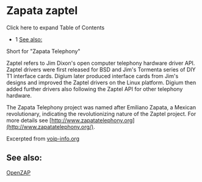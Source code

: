 
# Zapata zaptel 

 

Click here to expand Table of Contents

* 1 [See also:](#see-also-)

Short for "Zapata Telephony"

Zaptel refers to Jim Dixon's open computer telephony hardware driver API. Zaptel drivers were first released for BSD and Jim's Tormenta series of DIY T1 interface cards. Digium later produced interface cards from Jim's designs and improved the Zaptel drivers on the Linux platform. Digium then added further drivers also following the Zaptel API for other telephony hardware.

The Zapata Telephony project was named after Emiliano Zapata, a Mexican revolutionary, indicating the revolutionizing nature of the Zaptel project. For more details see [http://www.zapatatelephony.org](http://www.zapatatelephony.org/).

Excerpted from [voip-info.org](http://www.voip-info.org/wiki/view/Zaptel)

## See also: 

[OpenZAP](../index.mdx)


